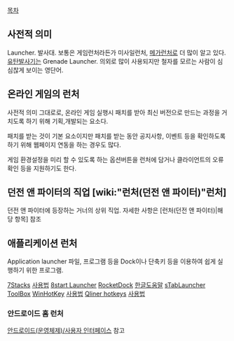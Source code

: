 [[목차]]

== 사전적 의미 ==
Launcher. 발사대.
보통은 게임런처라든가 미사일런처, [[메가런처]]로 더 많이 알고 있다. [[유탄발사기]]는 Grenade Launcher. 의외로 많이 사용되지만 철자를 모르는 사람이 심심찮게 보이는 영단어.

== 온라인 게임의 런처 ==
사전적 의미 그대로로, 온라인 게임 실행시 패치를 받아 최신 버전으로 만드는 과정을 거치도록 하기 위해 기획,개발되는 요소다.

패치를 받는 것이 기본 요소이지만 패치를 받는 동안 공지사항, 이벤트 등을 확인하도록 하기 위해 웹페이지 연동을 하는 경우도 많다.

게임 환경설정을 미리 할 수 있도록 하는 옵션버튼을 런처에 담거나 클라이언트의 오류 확인 등을 지원하기도 한다.

== 던전 앤 파이터의 직업 [wiki:"런처(던전 앤 파이터)"런처] ==
던전 앤 파이터에 등장하는 거너의 상위 직업. 자세한 사항은 [런처(던전 앤 파이터)|해당 항목] 참조

== 애플리케이션 런처 ==
Application launcher
파일, 프로그램 등을 Dock이나 단축키 등을 이용하여 쉽게 실행하기 위한 프로그램.

[http://alastria.com/software/7stacks/ 7Stacks] [http://nightshadow.tistory.com/entry/%EC%9C%88%EB%8F%84%EC%9A%B07-%EC%8A%88%ED%8D%BC%EB%B0%94%EC%9D%98-%EA%B8%B0%EB%8A%A5%ED%99%95%EC%9E%A5-7stacks 사용법]
[http://www.8start.com/ 8start Launcher]
[http://rocketdock.com/ RocketDock] [http://rocketdock.com/Help/Korean/index.html 한글도움말]
[http://stablauncher.com/ sTabLauncher]
[http://cylog.org/utilities/toolbox.jsp ToolBox]
[http://www.softpedia.com/get/System/Launchers-Shutdown-Tools/WinHotKey.shtml WinHotKey] [http://liverex.tistory.com/434 사용법]
[http://qliner.com/hotkeys/ Qliner hotkeys] [http://www.kbdmania.net/xe/review/1102652 사용법]

=== 안드로이드 홈 런처 ===
[[안드로이드(운영체제)/사용자 인터페이스]] 참고
